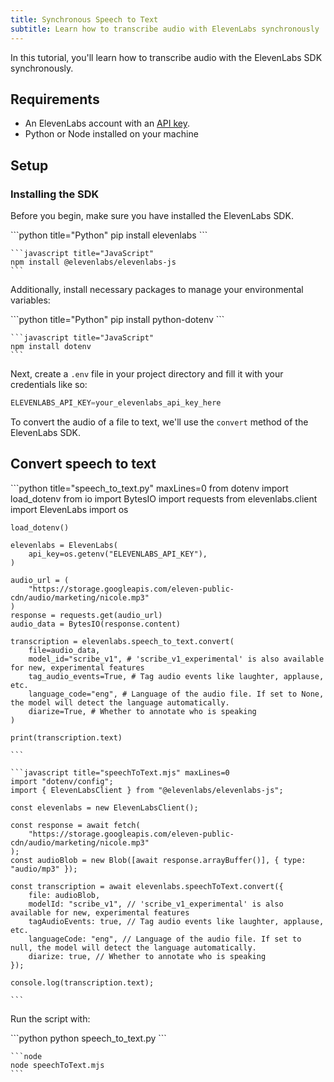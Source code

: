```yaml
---
title: Synchronous Speech to Text
subtitle: Learn how to transcribe audio with ElevenLabs synchronously
---
```


In this tutorial, you'll learn how to transcribe audio with the ElevenLabs SDK synchronously.

## Requirements

- An ElevenLabs account with an [API key](/docs/developer-guides/quickstart#authentication).
- Python or Node installed on your machine

## Setup

### Installing the SDK

Before you begin, make sure you have installed the ElevenLabs SDK.

<CodeBlocks>
    ```python title="Python"
    pip install elevenlabs
    ```

    ```javascript title="JavaScript"
    npm install @elevenlabs/elevenlabs-js
    ```

</CodeBlocks>

Additionally, install necessary packages to manage your environmental variables:

<CodeBlocks>
    ```python title="Python"
    pip install python-dotenv
    ```

    ```javascript title="JavaScript"
    npm install dotenv
    ```

</CodeBlocks>

Next, create a `.env` file in your project directory and fill it with your credentials like so:

```python .env
ELEVENLABS_API_KEY=your_elevenlabs_api_key_here
```

To convert the audio of a file to text, we'll use the `convert` method of the ElevenLabs SDK.

## Convert speech to text

<CodeGroup>
    ```python title="speech_to_text.py" maxLines=0
    from dotenv import load_dotenv
    from io import BytesIO
    import requests
    from elevenlabs.client import ElevenLabs
    import os

    load_dotenv()

    elevenlabs = ElevenLabs(
        api_key=os.getenv("ELEVENLABS_API_KEY"),
    )

    audio_url = (
        "https://storage.googleapis.com/eleven-public-cdn/audio/marketing/nicole.mp3"
    )
    response = requests.get(audio_url)
    audio_data = BytesIO(response.content)

    transcription = elevenlabs.speech_to_text.convert(
        file=audio_data,
        model_id="scribe_v1", # 'scribe_v1_experimental' is also available for new, experimental features
        tag_audio_events=True, # Tag audio events like laughter, applause, etc.
        language_code="eng", # Language of the audio file. If set to None, the model will detect the language automatically.
        diarize=True, # Whether to annotate who is speaking
    )

    print(transcription.text)

    ```

    ```javascript title="speechToText.mjs" maxLines=0
    import "dotenv/config";
    import { ElevenLabsClient } from "@elevenlabs/elevenlabs-js";

    const elevenlabs = new ElevenLabsClient();

    const response = await fetch(
        "https://storage.googleapis.com/eleven-public-cdn/audio/marketing/nicole.mp3"
    );
    const audioBlob = new Blob([await response.arrayBuffer()], { type: "audio/mp3" });

    const transcription = await elevenlabs.speechToText.convert({
        file: audioBlob,
        modelId: "scribe_v1", // 'scribe_v1_experimental' is also available for new, experimental features
        tagAudioEvents: true, // Tag audio events like laughter, applause, etc.
        languageCode: "eng", // Language of the audio file. If set to null, the model will detect the language automatically.
        diarize: true, // Whether to annotate who is speaking
    });

    console.log(transcription.text);

    ```

</CodeGroup>

Run the script with:

<CodeBlocks>
    ```python
    python speech_to_text.py
    ```

    ```node
    node speechToText.mjs
    ```

</CodeBlocks>
